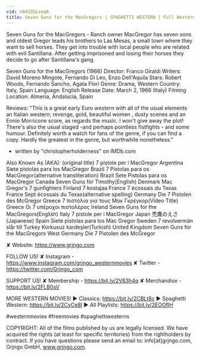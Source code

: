 ```yaml
---
vid: n84Z85LseqA
title: Seven Guns for the MacGregors | SPAGHETTI WESTERN | Full Western Movie
---
```


Seven Guns for the MacGregors - Ranch owner MacGregor has seven sons and oldest Gregor leads his brothers to Las Mesas, a small town where they want to sell horses. They get into trouble with local people who are related with evil Santillana. After getting imprisoned and losing their horses they decide to go after Santillana's gang.

Seven Guns for the MacGregors (1966)
Director: Franco Giraldi
Writers: David Moreno Mingote, Fernando Di Leo, Enzo Dell'Aquila
Stars: Robert Woods, Fernando Sancho, Agata Flori
Genre: Drama, Western
Country: Italy, Spain
Language: English
Release Date: March 2, 1966 (Italy)
Filming Location: Almería, Andalucía, Spain

Reviews:
"This is a great early Euro western with all of the usual elements an Italian western; revenge, gold, beautiful women , dusty scenes and an Ennio Morricone score, as regards the music. I won't give away the plot! There's also the usual staged -and perhaps pointless fistfights - and some humour. Definitely worth a watch for fans of the genre, if you can find a copy. Hardly the greatest in the genre, but worthwhile nonetheless."
- written by "christopherholderness" on IMDb.com

Also Known As (AKA):
(original title) 7 pistole per i MacGregor
Argentina Siete pistolas para los MacGregor
Brazil 7 Pistolas para os MacGregor(alternative transliteration)
Brazil Sete Pistolas para os MacGregor
Canada Seven Guns for Timothy(English)
Denmark Mac Gregor's 7 gunfighters
Finland 7 kostajaa
France 7 écossais du Texas
France Sept écossais du Texas(alternative spelling)
Germany Die 7 Pistolen des McGregor
Greece 7 πιστόλια για τους Μακ Γκρέγκορ(Video Title)
Greece Οι 7 υπέροχοι πιστολέρος
Ireland Seven Guns for the MacGregors(English)
Italy 7 pistole per i MacGregor
Japan 禿鷹のえさ(Japanese)
Spain Siete pistolas para los Mac Gregor
Sweden 7 revolvermän slår till
Turkey Korkusuz kardeşler(Turkish)
United Kingdom Seven Guns for the MacGregors
West Germany Die 7 Pistolen des McGregor

✘ Website: https://www.grjngo.com

FOLLOW US!
✘ Instagram - https://www.instagram.com/grjngo_westernmovies
✘ Twitter - https://twitter.com/Grjngo_com

SUPPORT US!
✘ Membership - https://bit.ly/2V63h4q
✘ Merchandise - https://bit.ly/2FLB0sV

MORE WESTERN MOVIES! 
► Classics: https://bit.ly/2CBLt8c 
► Spaghetti Western: https://bit.ly/2CyCe8I 
► All Playlists: https://bit.ly/2EOOfIH 

#westernmovies #freemovies #spaghettiwesterns

COPYRIGHT: All of the films published by us are legally licensed. We have acquired the rights (at least for specific territories) from the rightholders by contract. If you have questions please send an email to: info[at]grjngo.com, Grjngo GmbH, www.grjngo.com.